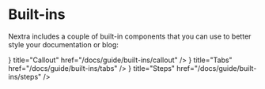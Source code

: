 # Built-ins


Nextra includes a couple of built-in components that you can use to better style
your documentation or blog:

<Cards>
  <Card
    icon={<WarningIcon />}
    title="Callout"
    href="/docs/guide/built-ins/callout"
  />
  <Card icon={<CardsIcon />} title="Tabs" href="/docs/guide/built-ins/tabs" />
  <Card icon={<OneIcon />} title="Steps" href="/docs/guide/built-ins/steps" />
</Cards>
